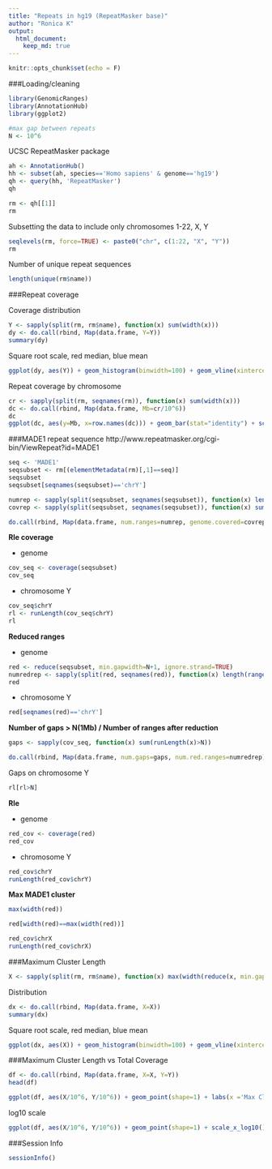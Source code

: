 ```yaml
---
title: "Repeats in hg19 (RepeatMasker base)"
author: "Ronica K"
output: 
  html_document:
    keep_md: true
---
```


```r
knitr::opts_chunk$set(echo = F)
```

###Loading/cleaning

```r
library(GenomicRanges)
library(AnnotationHub)
library(ggplot2)

#max gap between repeats
N <- 10^6
```

UCSC RepeatMasker package

```r
ah <- AnnotationHub()
hh <- subset(ah, species=='Homo sapiens' & genome=='hg19')
qh <- query(hh, 'RepeatMasker')
qh
```

```r
rm <- qh[[1]]
rm
```

Subsetting the data to include only chromosomes 1-22, X, Y

```r
seqlevels(rm, force=TRUE) <- paste0("chr", c(1:22, "X", "Y"))
rm
```

Number of unique repeat sequences

```r
length(unique(rm$name))
```

###Repeat coverage

Coverage distribution

```r
Y <- sapply(split(rm, rm$name), function(x) sum(width(x)))
dy <- do.call(rbind, Map(data.frame, Y=Y))
summary(dy)
```

Square root scale, red median, blue mean
```r
ggplot(dy, aes(Y)) + geom_histogram(binwidth=100) + geom_vline(xintercept=median(Y), color='red') + scale_x_sqrt() + geom_vline(xintercept=mean(Y), color='blue')
```

Repeat coverage by chromosome

```r
cr <- sapply(split(rm, seqnames(rm)), function(x) sum(width(x)))
dc <- do.call(rbind, Map(data.frame, Mb=cr/10^6))
dc
ggplot(dc, aes(y=Mb, x=row.names(dc))) + geom_bar(stat="identity") + scale_x_discrete(limits=paste0("chr", c(1:22, "X", "Y"))) + coord_flip()
```

###MADE1 repeat sequence 
http://www.repeatmasker.org/cgi-bin/ViewRepeat?id=MADE1


```r
seq <- 'MADE1'
seqsubset <- rm[(elementMetadata(rm)[,1]==seq)]
seqsubset
seqsubset[seqnames(seqsubset)=='chrY']

numrep <- sapply(split(seqsubset, seqnames(seqsubset)), function(x) length(ranges(x)))
covrep <- sapply(split(seqsubset, seqnames(seqsubset)), function(x) sum(width(x)))

do.call(rbind, Map(data.frame, num.ranges=numrep, genome.covered=covrep))
```

__Rle coverage__

- genome

```r
cov_seq <- coverage(seqsubset)
cov_seq
```

- chromosome Y

```r
cov_seq$chrY
rl <- runLength(cov_seq$chrY)
rl
```

__Reduced ranges__

- genome

```r
red <- reduce(seqsubset, min.gapwidth=N+1, ignore.strand=TRUE)
numredrep <- sapply(split(red, seqnames(red)), function(x) length(ranges(x)))
red
```

- chromosome Y

```r
red[seqnames(red)=='chrY']
```

__Number of gaps > N(1Mb) / Number of ranges after reduction__

```r
gaps <- sapply(cov_seq, function(x) sum(runLength(x)>N))

do.call(rbind, Map(data.frame, num.gaps=gaps, num.red.ranges=numredrep))
```

Gaps on chromosome Y

```r
rl[rl>N]
```

__Rle__

- genome

```r
red_cov <- coverage(red)
red_cov
```

- chromosome Y

```r
red_cov$chrY
runLength(red_cov$chrY)
```

__Max MADE1 cluster__

```r
max(width(red))

red[width(red)==max(width(red))]

red_cov$chrX
runLength(red_cov$chrX)
```

###Maximum Cluster Length 

```r
X <- sapply(split(rm, rm$name), function(x) max(width(reduce(x, min.gapwidth=N+1L, ignore.strand=TRUE))))
```

Distribution
```r
dx <- do.call(rbind, Map(data.frame, X=X))
summary(dx)
```

Square root scale, red median, blue mean

```r
ggplot(dx, aes(X)) + geom_histogram(binwidth=100) + geom_vline(xintercept=median(X), color='red') + geom_vline(xintercept=mean(X), color='blue') + scale_x_sqrt()
```

###Maximum Cluster Length vs Total Coverage

```r
df <- do.call(rbind, Map(data.frame, X=X, Y=Y))
head(df)
```


```r
ggplot(df, aes(X/10^6, Y/10^6)) + geom_point(shape=1) + labs(x ='Max Cluster Length, Mb', y = 'Total Coverage, Mb')
```

log10 scale

```r
ggplot(df, aes(X/10^6, Y/10^6)) + geom_point(shape=1) + scale_x_log10() + scale_y_log10() + labs(x ='Max Cluster Length, Mb (log10 scale)', y = 'Total Coverage, Mb (log10 scale)')
```

###Session Info

```r
sessionInfo()

```